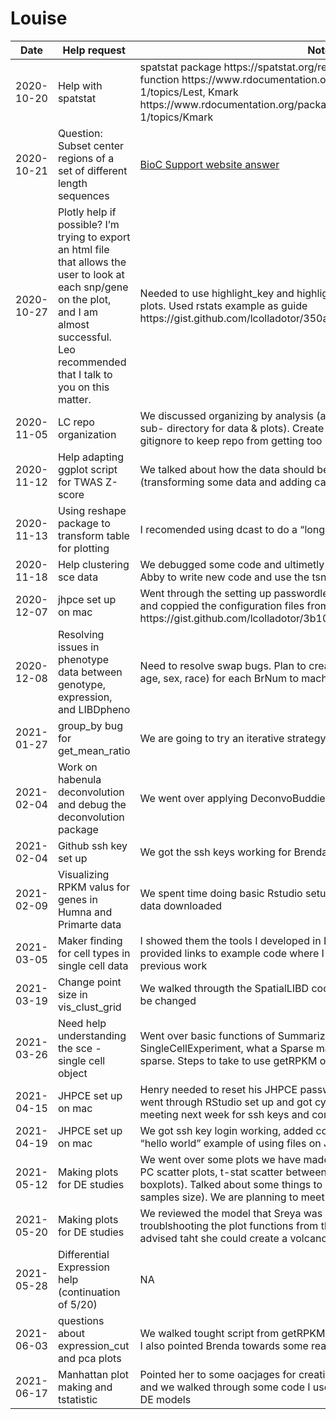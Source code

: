 # Louise

| Date | Help request | Notes |
| ---- | ------------ | ----- |
| 2020-10-20 | Help with spatstat | spatstat package https://spatstat.org/releasenotes/spatstat-1.39-0.html, L function https://www.rdocumentation.org/packages/spatstat/versions/1.64-1/topics/Lest, Kmark https://www.rdocumentation.org/packages/spatstat/versions/1.64-1/topics/Kmark |
| 2020-10-21 | Question: Subset center regions of a set of different length sequences | [BioC Support website answer](https://support.bioconductor.org/p/134532/#134925) |
| 2020-10-27 | Plotly help if possible? I'm trying to export an html file that allows the user to look at each snp/gene on the plot, and I am almost successful. Leo recommended that I talk to you on this matter. | Needed to use highlight_key and highlight functions to select points between plots. Used rstats example as guide https://gist.github.com/lcolladotor/350ac8843e153d135f64880a1d029b14 |
| 2020-11-05 | LC repo organization | We discussed organizing by analysis (a directory for each one, then prehaps sub- directory for data & plots). Create a readMe for each sub-folder. Use gitignore to keep repo from getting too big. |
| 2020-11-12 | Help adapting ggplot script for TWAS Z-score | We talked about how the data should be structured before using ggplot (transforming some data and adding catagorical columns) |
| 2020-11-13 | Using reshape package to transform table for plotting | I recomended using dcast to do a "long" to "wide" data transformation |
| 2020-11-18 | Help clustering sce data | We debugged some code and ultimetly decided that it might be best for Abby to write new code and use the tsne function to cluster and plot the data |
| 2020-12-07 | jhpce set up on mac | Went through the setting up passwordless login for jhpce using ssh keys, and coppied the configuration files from https://gist.github.com/lcolladotor/3b1063db30a206835ee7e086c8f037ee |
| 2020-12-08 | Resolving issues in phenotype data between genotype, expression, and LIBDpheno | Need to resolve swap bugs. Plan to create a table of phenotype data (Dx, age, sex, race) for each BrNum to mach genotype data |
| 2021-01-27 | group_by bug for get_mean_ratio | We are going to try an iterative strategy to keep tables smaller |
| 2021-02-04 | Work on habenula deconvolution and debug the deconvolution package | We went over applying DeconvoBuddies functions to hebenula data |
| 2021-02-04 | Github ssh key set up | We got the ssh keys working for Brenda's github |
| 2021-02-09 | Visualizing RPKM valus for genes in Humna and Primarte data | We spent time doing basic Rstudio setup and troubleshooting, and got the data downloaded |
| 2021-03-05 | Maker finding for cell types in single cell data | I showed them the tools I developed in DeconvoBuddies pacakge, and provided links to example code where I had applied these funcitons in previous work |
| 2021-03-19 | Change point size in vis_clust_grid | We walked througth the SpatialLIBD code to find where the argument has to be changed |
| 2021-03-26 | Need help understanding the sce - single cell object | Went over basic functions of SummarizedExperiment and SingleCellExperiment, what a Sparse matrix is - how to convert to non-sparse. Steps to take to use getRPKM on SingeCellExperient. |
| 2021-04-15 | JHPCE set up on mac | Henry needed to reset his JHPCE password as he had forgotten it, but we went through RStudio set up and got cyberduck installed, we will set up a meeting next week for ssh keys and configuration |
| 2021-04-19 | JHPCE set up on mac | We got ssh key login working, added config files to JHPCE, went though a "hello world" example of using files on JHPCE on RStudio |
| 2021-05-12 | Making plots for DE studies | We went over some plots we have made for DE previously, (quality control & PC scatter plots, t-stat scatter between models, venn diagrams, and boxplots). Talked about some things to watch out for in her data (small samples size). We are planning to meet again when her data is ready. |
| 2021-05-20 | Making plots for DE studies | We reviewed the model that Sreya was evaluating for DE. As we as troublshooting the plot functions from the SPEAQeasy bootcamp code. I also advised taht she could create a volcano plot for her results. |
| 2021-05-28 | Differential Expression help (continuation of 5/20) | NA |
| 2021-06-03 | questions about expression_cut and pca plots | We walked tought script from getRPKM to expression cut to filter rse objects, I also pointed Brenda towards some reasources to get started with ggplot |
| 2021-06-17 | Manhattan plot making and tstatistic | Pointed her to some oacjages for creating TWAS plots whe was interested in and we walked through some code I used to compare T-stats from different DE models |

